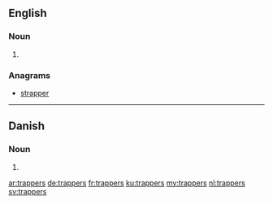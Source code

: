 ==English==

===Noun===
{{head|en|plural}}

# {{plural of|trapper|lang=en}}

===Anagrams===
* [[strapper#English|strapper]]

----

==Danish==

===Noun===
{{head|da|noun form|g=c}}

# {{genitive plural indefinite of|trappe|lang=da}}

[[ar:trappers]]
[[de:trappers]]
[[fr:trappers]]
[[ku:trappers]]
[[my:trappers]]
[[nl:trappers]]
[[sv:trappers]]